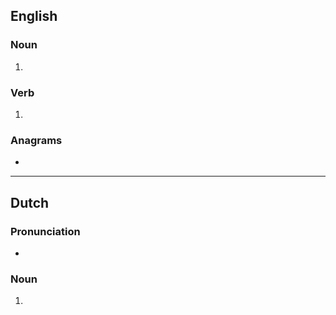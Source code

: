 {{also|Hotdogs|hot dogs|hot-dogs|Hot Dogs}}
==English==

===Noun===
{{head|en|noun form}}

# {{plural of|en|hotdog}}

===Verb===
{{head|en|verb form}}

# {{en-third-person singular of|hotdog}}

===Anagrams===
* {{anagrams|en|a=dghoost|dog shot|dog-shot}}

----

==Dutch==

===Pronunciation===
* {{audio|nl|Nl-hotdogs.ogg|Audio}}

===Noun===
{{head|nl|noun form}}

# {{plural of|nl|hotdog}}